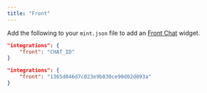 ```yaml
---
title: "Front"
---
```


Add the following to your `mint.json` file to add an [Front Chat](https://front.com) widget.

<CodeGroup>

```json Integration options in mint.json
"integrations": {
    "front": "CHAT_ID"
}
```

```json Example
"integrations": {
    "front": "1365d046d7c023e9b030ce90d02d093a"
}
```

</CodeGroup>
